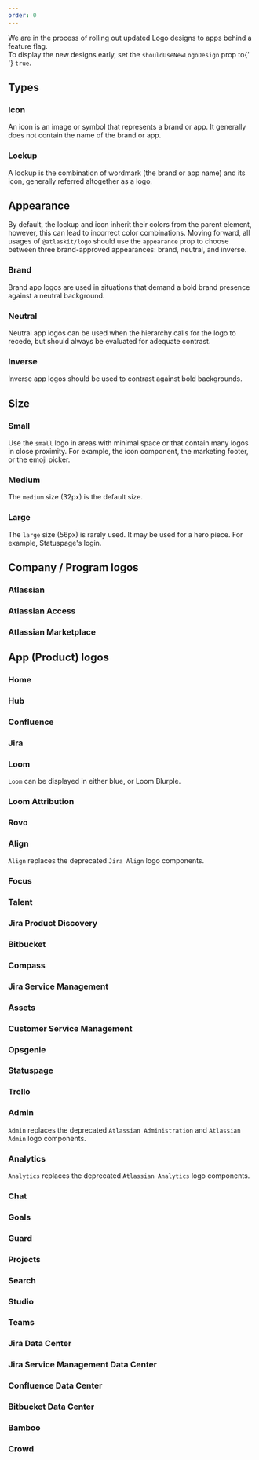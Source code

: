 ```yaml
---
order: 0
---
```




<SectionMessage appearance="discovery">
	We are in the process of rolling out updated Logo designs to apps behind a feature flag. <br />
	To display the new designs early, set the <Code>shouldUseNewLogoDesign</Code> prop to{' '}
	<Code>true</Code>.
</SectionMessage>

## Types

### Icon

An icon is an image or symbol that represents a brand or app. It generally does not contain the name
of the brand or app.

<Example Component={LogoIcon} packageName="@atlaskit/logo" />

### Lockup

A lockup is the combination of wordmark (the brand or app name) and its icon, generally referred
altogether as a logo.

<Example Component={LogoBrand} packageName="@atlaskit/logo" />

## Appearance

By default, the lockup and icon inherit their colors from the parent element, however, this can lead
to incorrect color combinations. Moving forward, all usages of `@atlaskit/logo` should use the
`appearance` prop to choose between three brand-approved appearances: brand, neutral, and inverse.

### Brand

Brand app logos are used in situations that demand a bold brand presence against a neutral
background.

<Example Component={LogoBrand} packageName="@atlaskit/logo" backgroundColor="white" />

### Neutral

Neutral app logos can be used when the hierarchy calls for the logo to recede, but should always be
evaluated for adequate contrast.

<Example Component={LogoNeutral} packageName="@atlaskit/logo" backgroundColor="neutral" />

### Inverse

Inverse app logos should be used to contrast against bold backgrounds.

<Example Component={LogoInverse} packageName="@atlaskit/logo" backgroundColor="blue" />

## Size

### Small

Use the `small` logo in areas with minimal space or that contain many logos in close proximity. For
example, the icon component, the marketing footer, or the emoji picker.

<Example Component={LogoSmall} packageName="@atlaskit/logo" />

### Medium

The `medium` size (32px) is the default size.

<Example Component={LogoMedium} packageName="@atlaskit/logo" />

### Large

The `large` size (56px) is rarely used. It may be used for a hero piece. For example, Statuspage's
login.

<Example Component={LogoLarge} packageName="@atlaskit/logo" />

## Company / Program logos

### Atlassian

<Example Component={LogoAtlassian} packageName="@atlaskit/logo" />

### Atlassian Access

<Example Component={LogoAtlassianAccess} packageName="@atlaskit/logo" />

### Atlassian Marketplace

<Example Component={LogoAtlassianMarketplace} packageName="@atlaskit/logo" />

## App (Product) logos

### Home

<Example Component={LogoHome} packageName="@atlaskit/logo" />

### Hub

<Example Component={LogoHub} packageName="@atlaskit/logo" />

### Confluence

<Example Component={LogoConfluence} packageName="@atlaskit/logo" />

### Jira

<Example Component={LogoJira} packageName="@atlaskit/logo" />

### Loom

`Loom` can be displayed in either blue, or Loom Blurple.

<Example Component={LogoLoom} packageName="@atlaskit/logo" />

### Loom Attribution

<Example Component={LogoLoomAttribution} packageName="@atlaskit/logo" />

### Rovo

<Example Component={LogoRovo} packageName="@atlaskit/logo" />

### Align

`Align` replaces the deprecated `Jira Align` logo components.

<Example Component={LogoAlign} packageName="@atlaskit/logo" />

### Focus

<Example Component={LogoFocus} packageName="@atlaskit/logo" />

### Talent

<Example Component={LogoTalent} packageName="@atlaskit/logo" />

### Jira Product Discovery

<Example Component={LogoJiraProductDiscovery} packageName="@atlaskit/logo" />

### Bitbucket

<Example Component={LogoBitbucket} packageName="@atlaskit/logo" />

### Compass

<Example Component={LogoCompass} packageName="@atlaskit/logo" />

### Jira Service Management

<Example Component={LogoJiraServiceManagement} packageName="@atlaskit/logo" />

### Assets

<Example Component={LogoAssets} packageName="@atlaskit/logo" />

### Customer Service Management

<Example Component={LogoCustomerServiceManagement} packageName="@atlaskit/logo" />

### Opsgenie

<Example Component={LogoOpsgenie} packageName="@atlaskit/logo" />

### Statuspage

<Example Component={LogoStatuspage} packageName="@atlaskit/logo" />

### Trello

<Example Component={LogoTrello} packageName="@atlaskit/logo" />

### Admin

`Admin` replaces the deprecated `Atlassian Administration` and `Atlassian Admin` logo components.

<Example Component={LogoAdmin} packageName="@atlaskit/logo" />

### Analytics

`Analytics` replaces the deprecated `Atlassian Analytics` logo components.

<Example Component={LogoAnalytics} packageName="@atlaskit/logo" />

### Chat

<Example Component={LogoChat} packageName="@atlaskit/logo" />

### Goals

<Example Component={LogoGoals} packageName="@atlaskit/logo" />

### Guard

<Example Component={LogoGuard} packageName="@atlaskit/logo" />

### Projects

<Example Component={LogoProjects} packageName="@atlaskit/logo" />

### Search

<Example Component={LogoSearch} packageName="@atlaskit/logo" />

### Studio

<Example Component={LogoStudio} packageName="@atlaskit/logo" />

### Teams

<Example Component={LogoTeams} packageName="@atlaskit/logo" />

### Jira Data Center

<Example Component={LogoJiraDataCenter} packageName="@atlaskit/logo" />

### Jira Service Management Data Center

<Example Component={LogoJiraServiceManagementDataCenter} packageName="@atlaskit/logo" />

### Confluence Data Center

<Example Component={LogoConfluenceDataCenter} packageName="@atlaskit/logo" />

### Bitbucket Data Center

<Example Component={LogoBitbucketDataCenter} packageName="@atlaskit/logo" />

### Bamboo

<Example Component={LogoBamboo} packageName="@atlaskit/logo" />

### Crowd

<Example Component={LogoCrowd} packageName="@atlaskit/logo" />
